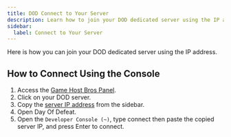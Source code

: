 ```yaml
---
title: DOD Connect to Your Server
description: Learn how to join your DOD dedicated server using the IP address.
sidebar:
  label: Connect to Your Server
---
```


Here is how you can join your DOD dedicated server using the IP address.

## How to Connect Using the Console

1. Access the [Game Host Bros Panel](https://panel.gamehostbros.com/).
2. Click on your DOD server.
3. Copy the [server IP address](https://www.youtube.com/watch?v=Ap7DtDF-wYg) from the sidebar.
4. Open Day Of Defeat.
5. Open the `Developer Console (~)`, type connect then paste the copied server IP, and press Enter to connect.